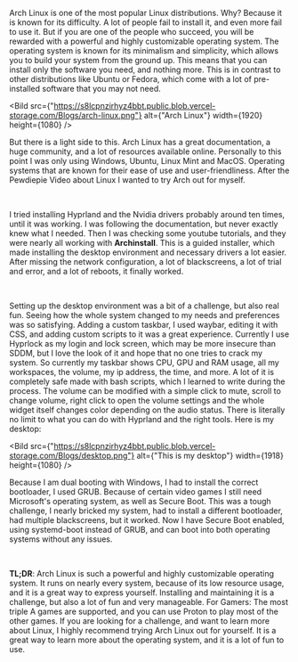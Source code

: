 
Arch Linux is one of the most popular Linux distributions. Why? Because it is known for its difficulty. A lot of people fail to install it, and even more fail to use it. But if you are one of the people who succeed, you will be rewarded with a powerful and highly customizable operating system. The operating system is known for its minimalism and simplicity, which allows you to build your system from the ground up. This means that you can install only the software you need, and nothing more. This is in contrast to other distributions like Ubuntu or Fedora, which come with a lot of pre-installed software that you may not need.

<Bild
    src={"https://s8lcpnzirhyz4bbt.public.blob.vercel-storage.com/Blogs/arch-linux.png"}
    alt={"Arch Linux"}
    width={1920}
    height={1080}
/>

But there is a light side to this. Arch Linux has a great documentation, a huge community, and a lot of resources available online. Personally to this point I was only using Windows, Ubuntu, Linux Mint and MacOS. Operating systems that are known for their ease of use and user-friendliness. After the Pewdiepie Video about Linux I wanted to try Arch out for myself.

<br />

I tried installing Hyprland and the Nvidia drivers probably around ten times, until it was working. I was following the documentation, but never exactly knew what I needed. Then I was checking some youtube tutorials, and they were nearly all working with <b>Archinstall</b>. This is a guided installer, which made installing the desktop environment and necessary drivers a lot easier. After missing the network configuration, a lot of blackscreens, a lot of trial and error, and a lot of reboots, it finally worked.

<br />

Setting up the desktop environment was a bit of a challenge, but also real fun. Seeing how the whole system changed to my needs and preferences was so satisfying. Adding a custom taskbar, I used waybar, editing it with CSS, and adding custom scripts to it was a great experience. Currently I use Hyprlock as my login and lock screen, which may be more insecure than SDDM, but I love the look of it and hope that no one tries to crack my system. So currently my taskbar shows CPU, GPU and RAM usage, all my workspaces, the volume, my ip address, the time, and more. A lot of it is completely safe made with bash scripts, which I learned to write during the process. The volume can be modified with a simple click to mute, scroll to change volume, right click to open the volume settings and the whole widget itself changes color depending on the audio status. There is literally no limit to what you can do with Hyprland and the right tools. Here is my desktop:

<Bild
    src={"https://s8lcpnzirhyz4bbt.public.blob.vercel-storage.com/Blogs/desktop.png"}
    alt={"This is my desktop"}
    width={1918}
    height={1080}
/>

Because I am dual booting with Windows, I had to install the correct bootloader, I used GRUB. Because of certain video games I still need Microsoft's operating system, as well as Secure Boot. This was a tough challenge, I nearly bricked my system, had to install a different bootloader, had multiple blackscreens, but it worked. Now I have Secure Boot enabled, using systemd-boot instead of GRUB, and can boot into both operating systems without any issues.

<br />

<b>TL;DR</b>: Arch Linux is such a powerful and highly customizable operating system. It runs on nearly every system, because of its
low resource usage, and it is a great way to express yourself. Installing and maintaining it is a challenge, but also a lot of fun
and very manageable. For Gamers: The most triple A games are supported, and you can use Proton to play most of the other games. If
you are looking for a challenge, and want to learn more about Linux, I highly recommend trying Arch Linux out for yourself. It is a
great way to learn more about the operating system, and it is a lot of fun to use.
